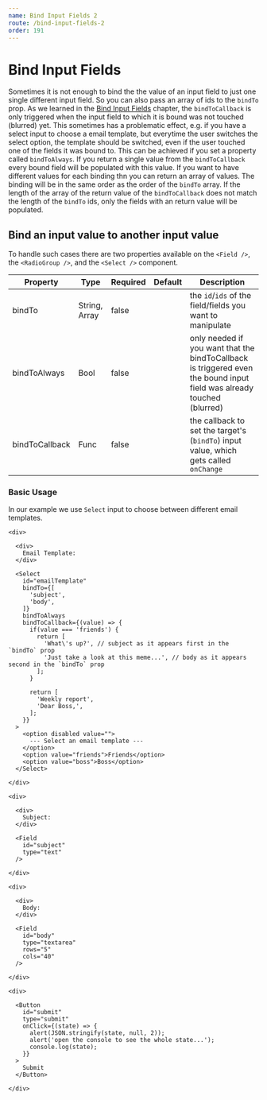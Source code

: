 ```yaml
---
name: Bind Input Fields 2
route: /bind-input-fields-2
order: 191
---
```



# Bind Input Fields

Sometimes it is not enough to bind the the value of an input field to just one single different input field. So you can also pass an array of ids to the `bindTo` prop. As we learned in the [Bind Input Fields](/bind-input-fields) chapter, the `bindToCallback` is only triggered when the input field to which it is bound was not touched (blurred) yet. This sometimes has a problematic effect, e.g. if you have a select input to choose a email template, but everytime the user switches the select option, the template should be switched, even if the user touched one of the fields it was bound to. This can be achieved if you set a property called `bindToAlways`. If you return a single value from the `bindToCallback` every bound field will be populated with this value. If you want to have different values for each binding thn you can return an array of values. The binding will be in the same order as the order of the `bindTo` array. If the length of the array of the return value of the `bindToCallback` does not match the length of the `bindTo` ids, only the fields with an return value will be populated.

## Bind an input value to another input value

To handle such cases there are two properties available on the `<Field />`, the `<RadioGroup />`, and the `<Select />` component.

Property | Type | Required | Default | Description
---|---|---|---|---
bindTo | String, Array | false | | the `id`/`ids` of the field/fields you want to manipulate
bindToAlways | Bool | false | | only needed if you want that the bindToCallback is triggered even the bound input field was already touched (blurred)
bindToCallback | Func | false | | the callback to set the target's (`bindTo`) input value, which gets called `onChange`

### Basic Usage

In our example we use `Select` input to choose between different email templates.

<Playground>

  <Form>

    <div>

      <div>
        Email Template:
      </div>

      <Select
        id="emailTemplate"
        bindTo={[
          'subject',
          'body',
        ]}
        bindToAlways
        bindToCallback={(value) => {
          if(value === 'friends') {
            return [
              'What\'s up?', // subject as it appears first in the `bindTo` prop
              'Just take a look at this meme...', // body as it appears second in the `bindTo` prop
            ];
          }

          return [
            'Weekly report',
            'Dear Boss,',
          ];
        }}
      >
        <option disabled value="">
          --- Select an email template ---
        </option>
        <option value="friends">Friends</option>
        <option value="boss">Boss</option>
      </Select>

    </div>

    <div>

      <div>
        Subject:
      </div>

      <Field
        id="subject"
        type="text"
      />

    </div>

    <div>

      <div>
        Body:
      </div>

      <Field
        id="body"
        type="textarea"
        rows="5"
        cols="40"
      />

    </div>

    <div>

      <Button
        id="submit"
        type="submit"
        onClick={(state) => {
          alert(JSON.stringify(state, null, 2));
          alert('open the console to see the whole state...');
          console.log(state);
        }}
      >
        Submit
      </Button>

    </div>

  </Form>

</Playground>
